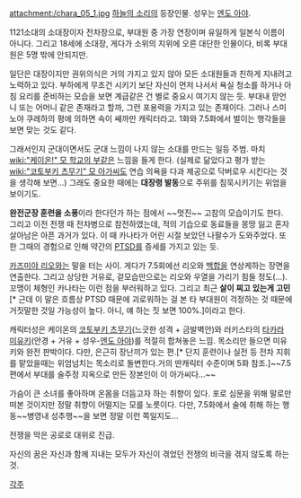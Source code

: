 attachment:/chara_05_1.jpg
[[하늘의 소리]]의 등장인물. 성우는 [[엔도 아야]].

1121소대의 소대장이자 전차장으로, 부대원 중 가장 연장이며 유일하게 일본식 이름이 아니다. 그리고 18세에 소대장, 게다가 소위의 지위에 오른 대단한 인물이다, 비록 부대원은 5명 밖에 안되지만.

일단은 대장이지만 권위의식은 거의 가지고 있지 않아 모든 소대원들과 친하게 지내려고 노력하고 있다. 부하에게 무조건 시키기 보단 자신이 먼저 나서서 욕실 청소를 하거나 아침 요리를 준비하는 모습을 보면 계급같은 건 별로 중요시 여기지 않는 듯. 부대내 맏언니 또는 어머니 같은 존재라고 할까, 그런 포용력을 가지고 있는 존재이다. 그러나 스미노야 쿠레하의 평에 의하면 속이 쌔까만 캐릭터라고. 1화와 7.5화에서 벌이는 행각들을 보면 맞는 것도 같다.

그래서인지 군대이면서도 군대 느낌이 나지 않는 소대를 만드는 일등 주범. 마치 [[wiki:"케이온!" 모 학교의 부]]같은 느낌을 들게 한다. (실제로 닮았다고 평가 받는 [[wiki:"코토부키 츠무기" 모 아가씨]]도 연습 의욕을 다과 제공으로 닥버로우 시킨다는 것을 생각해 보면...) 그래도 중요한 때에는 '''대장령 발동'''으로 주위를 침묵시키기는 위엄을 보이기도.

'''완전군장 훈련을 소풍'''이라 한다던가 하는 점에서 ~~멋진~~ 고참의 모습이기도 한다. 그리고 이전 전쟁 때 전차병으로 참전하였는데, 적의 기습으로 동료들을 몽땅 잃고 혼자 살아남은 아픈 과거가 있다. 이 때 카나타가 어린 시절 보았던 나팔수가 도와주었다. 또한 그때의 경험으로 인해 약간의 [[PTSD]]를 증세를 가지고 있는 듯.

[[카즈미야 리오]]와는 말을 터는 사이. 게다가 7.5회에선 리오와 [[백합]]을 연상케하는 장면을 연출한다. 그리고 상당한 거유로, 겉모습만으로는 리오와 우열을 가리기 힘들 정도(...). 꼬맹이 체형인 카나타는 이런 점을 부러워하고 있다. 그리고 최근 '''살이 찌고 있는게 고민'''[* 근데 이 말은 흐름상 PTSD 때문에 괴로워하는 걸 본 타 부대원이 걱정하는 것 때문에 거짓말한 것일 가능성이 높다. 아니, 얘 하는 짓 보면 100%.]이라고 한다.

캐릭터성은 케이온의 [[코토부키 츠무기]](느긋한 성격 + 금발벽안)와 러키스타의 [[타카라 미유키]](안경 + 거유 + 성우-[[엔도 아야]])를 적절히 합쳐놓은 느낌. 목소리만 들으면 미유키와 완전 판박이다. 다만, 은근히 장난끼가 있는 편.[* 단지 훈련이나 실전 등 전차 지휘를 맡았을때는 위엄넘치는 목소리로 돌변한다.거의 딴캐릭터 수준이며 5화 참조.]~~7.5편에서 부대를 술주정 지옥으로 만든 장본인이 이 아가씨다...~~

가슴이 큰 소녀를 좋아하며 온몸을 더듬고자 하는 취향이 있다. 포로 심문을 위해 말로만 떠본 것이지만 정말 취향이 어떨지는 모를 노릇이다. 다만, 7.5화에서 술에 취해 하는 행동~~병영내 성추행~~을 보면 정말 이런 쪽일지도...

전쟁을 막은 공로로 대위로 진급.

자신의 꿈은 자신과 함께 지내는 모두가 자신이 겪었던 전쟁의 비극을 겪지 않도록 하는 것.

[[각주]]
